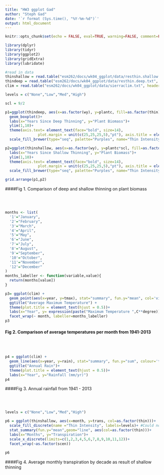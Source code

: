 ```yaml
---
title: "HW3 ggplot Gad"
author: "Steph Gad"
date: '`r format (Sys.time(), "%Y-%m-%d")`'
output: html_document
---
```


```r
knitr::opts_chunk$set(echo = FALSE, eval=TRUE, warning=FALSE, comment=FALSE)
```

```r
library(dplyr)
library(tidyr)
library(ggplot2)
library(gridExtra)
library(lubridate)

#read in data
thinshallow = read.table("esm262/docs/wk04_ggplot/data/resthin.shallow.txt", header = T)
thindeep = read.table("esm262/docs/wk04_ggplot/data/resthin.deep.txt", header = T)
clim = read.table("esm262/docs/wk04_ggplot/data/sierraclim.txt", header = T)
```

```r
levels = c("None","Low","Med","High")

scl = 9/2

p1=ggplot(thindeep, aes(x=as.factor(wy), y=plantc, fill=as.factor(thin)))+
  geom_boxplot()+
  labs(x="Years Since Deep Thinning", y="Plant Biomass")+
  ylim(1,10)+
  theme(axis.text= element_text(face="bold", size=14), 
               plot.margin = unit(c(25,25,25,5),"pt"), axis.title = element_text(size=14))+ 
  scale_fill_brewer(type="seq", palette="Purples", name="Thin Intensity", labels=levels) 

p2=ggplot(thinshallow, aes(x=as.factor(wy), y=plantc*scl, fill=as.factor(thin)))+geom_boxplot()+
  labs(x="Years Since Shallow Thinning", y="Plant Biomass")+
  ylim(1,10)+
  theme(axis.text= element_text(face="bold", size=14), 
               plot.margin = unit(c(25,25,25,5),"pt"), axis.title = element_text(size=14))+ 
  scale_fill_brewer(type="seq", palette="Purples", name="Thin Intensity", labels=levels)

grid.arrange(p1,p2) 

```

####Fig 1. Comparison of deep and shallow thinning on plant biomass 
  
<br>
<br>

```r

months <- list(
  '1'="January",
  '2'="February",
  '3'="March",
  '4'="April",
  '5'="May",
  '6'="June",
  '7'="July",
  '8'="August",
  '9'="September",
  '10'="October",
  '11'="November",
  '12'="December"
)
months_labeller <- function(variable,value){
  return(months[value])
}

p3= ggplot(clim) + 
  geom_point(aes(x=year, y=tmax), stat="summary", fun.y="mean", col='violetred2', shape = 8) +
  ggtitle("Average Maximum Temperature") +
  theme(plot.title = element_text(hjust = 0.5))+
  labs(x="Year", y= expression(paste("Maximum Temperature ",C**degree)))+
  facet_wrap(~ month, labeller=months_labeller)
p3
```

#### Fig 2. Comparison of average temperatures per month from 1941-2013

<br>
<br>

```r
p4 = ggplot(clim) + 
  geom_line(aes(x=year, y=rain), stat="summary", fun.y="sum", colour='turquoise2', size = 2) +
  ggtitle("Annual Rain")+
  theme(plot.title = element_text(hjust = 0.5))+
  labs(x="Year", y="Rainfall (mm/yr)")
p4

```

####Fig 3. Annual rainfall from 1941 - 2013

<br>
<br>

```r
levels = c("None","Low","Med","High") 

p6 = ggplot(thinshallow, aes(x=month, y=trans, col=as.factor(thin)))+
  scale_fill_discrete(name ="Thin Intensity", labels=levels)+ #Could not figure out how to change legend and labels
  stat_summary(fun.y="mean",geom="line", aes(col=as.factor(thin)))+
  labs(x="Months", y="Transpiration")+
  scale_x_discrete(limits=c(1,2,3,4,5,6,7,8,9,10,11,12))+
  facet_wrap(~as.factor(scen))
   
p6


```

####Fig 4. Average monthly transpiration by decade as result of shallow thinning

<br>